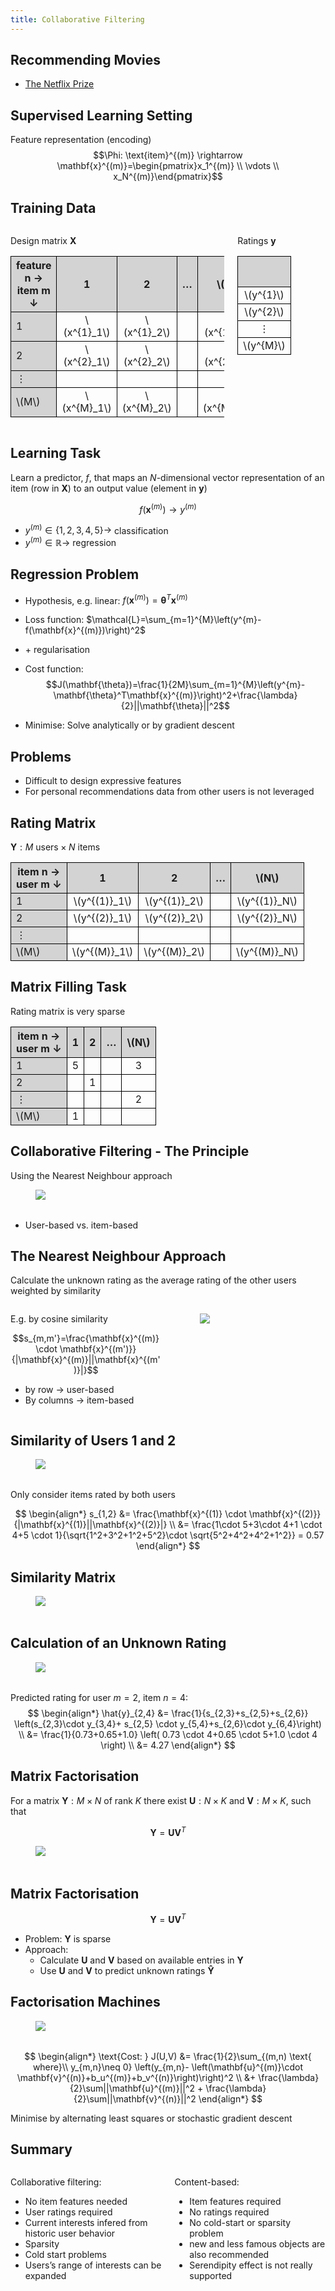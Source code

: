 ```yaml
---
title: Collaborative Filtering
---
```

## Recommending Movies

* [The Netflix Prize](https://web.archive.org/web/20150729162413/http://www.netflixprize.com/index){preview-link="true"}

## Supervised Learning Setting
Feature representation (encoding)
$$\Phi: \text{item}^{(m)} \rightarrow \mathbf{x}^{(m)}=\begin{pmatrix}x_1^{(m)} \\ \vdots \\ x_N^{(m)}\end{pmatrix}$$


## Training Data

:::: {.columns}

::: {.column width="60%"}
Design matrix $\mathbf{X}$
```{=html}
<table style="border-collapse: collapse;" data-quarto-disable-processing="true">
  <tr>
    <th style="background-color: lightgrey; border: 1px solid black;">feature n &rightarrow;<br>item m &downarrow;</th>
    <th style="background-color: lightgrey; border: 1px solid black; text-align: center;">1</th>
    <th style="background-color: lightgrey; border: 1px solid black; text-align: center;">2</th>
    <th style="background-color: lightgrey; border: 1px solid black; text-align: center;" colspan=2>&hellip;</th>
    <th style="background-color: lightgrey; border: 1px solid black; text-align: center;">\(N\)</th>
  </tr>
  <tr>
    <td style="background-color: lightgrey; border: 1px solid black;">1</td>
    <td style="border: 1px solid black; text-align: center;">\(x^{1}_1\)</td>
    <td style="border: 1px solid black; text-align: center;">\(x^{1}_2\)</td>
    <td style="border: 1px solid black; text-align: center;"  colspan=2>&nbsp;</td>
    <td style="border: 1px solid black; text-align: center;">\(x^{1}_N\)</td>
  </tr>
  <tr>
    <td style="background-color: lightgrey; border: 1px solid black;">2</td>
    <td style="border: 1px solid black; text-align: center;">\(x^{2}_1\)</td>
    <td style="border: 1px solid black; text-align: center;">\(x^{2}_2\)</td>
    <td style="border: 1px solid black; text-align: center;" colspan=2>&nbsp;</td>
    <td style="border: 1px solid black; text-align: center;">\(x^{2}_N\)</td>
  </tr>
  <tr>
    <td style="background-color: lightgrey; border: 1px solid black;">&vellip;</td>
    <td style="border: 1px solid black; text-align: center;">&nbsp;</td>
    <td style="border: 1px solid black; text-align: center;">&nbsp;</td>
    <td style="border: 1px solid black; text-align: center;"  colspan=2>&nbsp;</td>
    <td style="border: 1px solid black; text-align: center;">&nbsp;</td>
  </tr>
  <tr>
    <td style="background-color: lightgrey; border: 1px solid black;">\(M\)</td>
    <td style="border: 1px solid black; text-align: center;">\(x^{M}_1\)</td>
    <td style="border: 1px solid black; text-align: center;">\(x^{M}_2\)</td>
    <td style="border: 1px solid black; text-align: center;"  colspan=2>&nbsp;</td>
    <td style="border: 1px solid black; text-align: center;">\(x^{M}_N\)</td>
  </tr>
</table>
```
:::

::: {.column width="20%"}
Ratings $\mathbf{y}$
```{=html}
<table style="border-collapse: collapse; width: 100%;" data-quarto-disable-processing="true">
  <tr>
    <th style="background-color: lightgrey; border: 1px solid black;">&nbsp<br>&nbsp</th>
  </tr>
  <tr>
    <td style="border: 1px solid black; text-align: center;">\(y^{1}\)</td>
  </tr>
  <tr>
    <td style="border: 1px solid black; text-align: center;">\(y^{2}\)</td>
  </tr>
  <tr>
    <td style="border: 1px solid black; text-align: center;">&vellip;</td>
  </tr>
  <tr>
    <td style="border: 1px solid black; text-align: center;">\(y^{M}\)</td>
  </tr>
</table>
```
:::

::::

## Learning Task
Learn a predictor, $f$, that maps an $N$-dimensional vector representation of an item (row in $\mathbf{X}$) to an output value (element in $\mathbf{y}$)

$$f\left(\mathbf{x}^{(m)}\right) \rightarrow y^{(m)}$$

* $y^{(m)} \in \{1,2,3,4,5\} \rightarrow$ classification
* $y^{(m)} \in \mathbb{R} \rightarrow$ regression

## Regression Problem
* Hypothesis, e.g. linear: $f(\mathbf{x}^{(m)})=\mathbf{\theta}^T\mathbf{x}^{(m)}$
* Loss function: $\mathcal{L}=\sum_{m=1}^{M}\left(y^{m}-f(\mathbf{x}^{(m)})\right)^2$

* $+$ regularisation
* Cost function:
$$J(\mathbf{\theta})=\frac{1}{2M}\sum_{m=1}^{M}\left(y^{m}-\mathbf{\theta}^T\mathbf{x}^{(m)}\right)^2+\frac{\lambda}{2}||\mathbf{\theta}||^2$$
* Minimise: Solve analytically or by gradient descent

## Problems

* Difficult to design expressive features
* For personal recommendations data from other users is not leveraged  


## Rating Matrix
$\mathbf{Y}: M \text{ users} \times N \text{ items}$

```{=html}
<table style="border-collapse: collapse; width: 100%;" data-quarto-disable-processing="true">
  <tr>
    <th style="background-color: lightgrey; border: 1px solid black;">item n &rightarrow;<br>user m &downarrow;</th>
    <th style="background-color: lightgrey; border: 1px solid black; text-align: center;">1</th>
    <th style="background-color: lightgrey; border: 1px solid black; text-align: center;">2</th>
    <th style="background-color: lightgrey; border: 1px solid black; text-align: center;" colspan=2>&hellip;</th>
    <th style="background-color: lightgrey; border: 1px solid black; text-align: center;">\(N\)</th>
  </tr>
  <tr>
    <td style="background-color: lightgrey; border: 1px solid black;">1</td>
    <td style="border: 1px solid black; text-align: center;">\(y^{(1)}_1\)</td>
    <td style="border: 1px solid black; text-align: center;">\(y^{(1)}_2\)</td>
    <td style="border: 1px solid black; text-align: center;"  colspan=2>&nbsp;</td>
    <td style="border: 1px solid black; text-align: center;">\(y^{(1)}_N\)</td>
  </tr>
  <tr>
    <td style="background-color: lightgrey; border: 1px solid black;">2</td>
    <td style="border: 1px solid black; text-align: center;">\(y^{(2)}_1\)</td>
    <td style="border: 1px solid black; text-align: center;">\(y^{(2)}_2\)</td>
    <td style="border: 1px solid black; text-align: center;" colspan=2>&nbsp;</td>
    <td style="border: 1px solid black; text-align: center;">\(y^{(2)}_N\)</td>
  </tr>
  <tr>
    <td style="background-color: lightgrey; border: 1px solid black;">&vellip;</td>
    <td style="border: 1px solid black; text-align: center;">&nbsp;</td>
    <td style="border: 1px solid black; text-align: center;">&nbsp;</td>
    <td style="border: 1px solid black; text-align: center;"  colspan=2>&nbsp;</td>
    <td style="border: 1px solid black; text-align: center;">&nbsp;</td>
  </tr>
  <tr>
    <td style="background-color: lightgrey; border: 1px solid black;">\(M\)</td>
    <td style="border: 1px solid black; text-align: center;">\(y^{(M)}_1\)</td>
    <td style="border: 1px solid black; text-align: center;">\(y^{(M)}_2\)</td>
    <td style="border: 1px solid black; text-align: center;"  colspan=2>&nbsp;</td>
    <td style="border: 1px solid black; text-align: center;">\(y^{(M)}_N\)</td>
  </tr>
</table>
```

## Matrix Filling Task
Rating matrix is very sparse

```{=html}
<table style="border-collapse: collapse; width: 100%;" data-quarto-disable-processing="true">
  <tr>
    <th style="background-color: lightgrey; border: 1px solid black;">item n &rightarrow;<br>user m &downarrow;</th>
    <th style="background-color: lightgrey; border: 1px solid black; text-align: center;">1</th>
    <th style="background-color: lightgrey; border: 1px solid black; text-align: center;">2</th>
    <th style="background-color: lightgrey; border: 1px solid black; text-align: center;" colspan=2>&hellip;</th>
    <th style="background-color: lightgrey; border: 1px solid black; text-align: center;">\(N\)</th>
  </tr>
  <tr>
    <td style="background-color: lightgrey; border: 1px solid black;">1</td>
    <td style="border: 1px solid black; text-align: center;">5</td>
    <td style="border: 1px solid black; text-align: center;">&nbsp;</td>
    <td style="border: 1px solid black; text-align: center;"  colspan=2>&nbsp;</td>
    <td style="border: 1px solid black; text-align: center;">3</td>
  </tr>
  <tr>
    <td style="background-color: lightgrey; border: 1px solid black;">2</td>
    <td style="border: 1px solid black; text-align: center;">&nbsp;</td>
    <td style="border: 1px solid black; text-align: center;">1</td>
    <td style="border: 1px solid black; text-align: center;" colspan=2>&nbsp;</td>
    <td style="border: 1px solid black; text-align: center;">&nbsp;</td>
  </tr>
  <tr>
    <td style="background-color: lightgrey; border: 1px solid black;">&vellip;</td>
    <td style="border: 1px solid black; text-align: center;">&nbsp;</td>
    <td style="border: 1px solid black; text-align: center;">&nbsp;</td>
    <td style="border: 1px solid black; text-align: center;"  colspan=2>&nbsp;</td>
    <td style="border: 1px solid black; text-align: center;">2</td>
  </tr>
  <tr>
    <td style="background-color: lightgrey; border: 1px solid black;">\(M\)</td>
    <td style="border: 1px solid black; text-align: center;">1</td>
    <td style="border: 1px solid black; text-align: center;">&nbsp;</td>
    <td style="border: 1px solid black; text-align: center;"  colspan=2>&nbsp;</td>
    <td style="border: 1px solid black; text-align: center;">&nbsp;</td>
  </tr>
</table>
```

## Collaborative Filtering - The Principle
Using the Nearest Neighbour approach

![&nbsp;](pics/movie_rating_matrix.svg)

* User-based vs. item-based

## The Nearest Neighbour Approach

Calculate the unknown rating as the average rating of the other users weighted by similarity

:::: {.columns}

::: {.column width=50%}

E.g. by cosine similarity

$$s_{m,m'}=\frac{\mathbf{x}^{(m)} \cdot \mathbf{x}^{(m')}}{|\mathbf{x}^{(m)}||\mathbf{x}^{(m')}|}$$

* by row &#8594; user-based
* By columns &#8594; item-based

:::

::: {.column width=50%}

![&nbsp;](pics/many_ratings.svg)

:::

::::

## Similarity of Users 1 and 2

![&nbsp;](pics/user_12.svg)

Only consider items rated by both users

$$
\begin{align*}
s_{1,2} &= \frac{\mathbf{x}^{(1)} \cdot \mathbf{x}^{(2)}}{|\mathbf{x}^{(1)}||\mathbf{x}^{(2)}|} \\
&= \frac{1\cdot 5+3\cdot 4+1 \cdot 4+5 \cdot 1}{\sqrt{1^2+3^2+1^2+5^2}\cdot \sqrt{5^2+4^2+4^2+1^2}} = 0.57
\end{align*}
$$

## Similarity Matrix

![&nbsp;](pics/similarity_matrix.svg)

## Calculation of an Unknown Rating {.smaller}

![&nbsp;](pics/rating_24.svg)

Predicted rating for user $m=2$, item $n=4$:
$$
\begin{align*}
\hat{y}_{2,4} &= \frac{1}{s_{2,3}+s_{2,5}+s_{2,6}} \left(s_{2,3}\cdot y_{3,4}+ s_{2,5} \cdot y_{5,4}+s_{2,6}\cdot y_{6,4}\right) \\
&= \frac{1}{0.73+0.65+1.0} \left( 0.73 \cdot 4+0.65 \cdot 5+1.0 \cdot 4 \right) \\
&= 4.27
\end{align*}
$$

## Matrix Factorisation

For a matrix $\mathbf{Y}:M\times N$ of rank $K$ there exist $\mathbf{U}: N\times K$ and $\mathbf{V}: M\times K$, such that

$$\mathbf{Y}=\mathbf{U}\mathbf{V}^T$$

![&nbsp;](pics/decomposition.svg)

## Matrix Factorisation 
$$\mathbf{Y}=\mathbf{U}\mathbf{V}^T$$

* Problem: $\mathbf{Y}$ is sparse
* Approach:
  * Calculate $\mathbf{U}$ and $\mathbf{V}$ based on available entries in $\mathbf{Y}$
  * Use $\mathbf{U}$ and $\mathbf{V}$ to predict unknown ratings $\mathbf{\hat{Y}}$

## Factorisation Machines {.smaller}
![&nbsp;](pics/decomposition.svg)

$$
\begin{align*}
\text{Cost: } J(U,V) &= \frac{1}{2}\sum_{(m,n) \text{ where}\\ y_{m,n}\neq 0} \left(y_{m,n}- \left(\mathbf{u}^{(m)}\cdot \mathbf{v}^{(n)}+b_u^{(m)}+b_v^{(n)}\right)\right)^2 \\
&+ \frac{\lambda}{2}\sum||\mathbf{u}^{(m)}||^2 + \frac{\lambda}{2}\sum||\mathbf{v}^{(n)}||^2
\end{align*}
$$

Minimise by alternating least squares or stochastic gradient descent


## Summary 

:::: {.columns}

::: {.column width=50%}
Collaborative filtering:

- No item features needed
- User ratings required
- Current interests infered from historic user behavior
- Sparsity
- Cold start problems
- Users's range of interests can be expanded
:::

::: {.column width=50%}
Content-based:

- Item features required
- No ratings required
- No cold-start or sparsity problem
- new and less famous objects are also recommended
- Serendipity effect is not really supported
:::
::::
